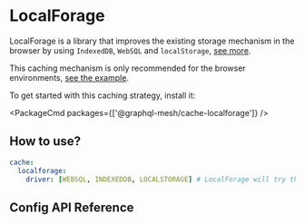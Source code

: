 
# LocalForage

LocalForage is a library that improves the existing storage mechanism in the browser by using `IndexedDB`, `WebSQL` and `localStorage`, [see more](https://github.com/localForage/localForage).

This caching mechanism is only recommended for the browser environments, [see the example](https://github.com/Urigo/graphql-mesh/blob/master/examples/openapi-react-weatherbit/src/mesh/useMeshSdk.ts#L10).

To get started with this caching strategy, install it:

<PackageCmd packages={['@graphql-mesh/cache-localforage']} />

## How to use?

```yaml
cache:
  localforage:
    driver: [WEBSQL, INDEXEDDB, LOCALSTORAGE] # LocalForage will try these methods in order and get the first compatible option
```

## Config API Reference


<API />
